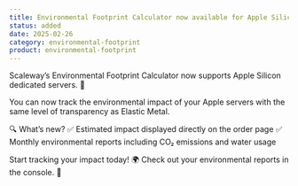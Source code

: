 ```yaml
---
title: Environmental Footprint Calculator now available for Apple Silicon servers!
status: added
date: 2025-02-26
category: environmental-footprint
product: environmental-footprint
---
```


Scaleway’s Environmental Footprint Calculator now supports Apple Silicon dedicated servers. 🎉

You can now track the environmental impact of your Apple servers with the same level of transparency as Elastic Metal.

🔍 What’s new?
✅ Estimated impact displayed directly on the order page
✅ Monthly environmental reports including CO₂ emissions and water usage

Start tracking your impact today! 🌍 Check out your environmental reports in the console. 🚀

